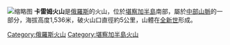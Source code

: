 [[File:Karymsky_volcano.jpg|缩略图]]
'''卡雷姆火山'''是[[俄羅斯|俄羅斯]]的火山，位於[[堪察加半島|堪察加半島]]南部，屬於[[中部山脈|中部山脈]]的一部分，海拔高度1,536米，破火山口直徑約5公里，山體在[[全新世|全新世]]形成。

{{Russia-geo-stub}}
[[Category:俄羅斯火山|Category:俄羅斯火山]]
[[Category:堪察加半島火山|Category:堪察加半島火山]]